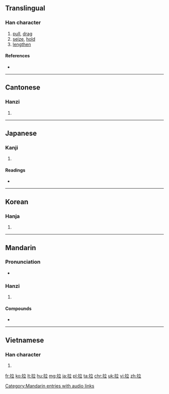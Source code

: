 ==Translingual==

===Han character===
{{Han char|rn=64|rad=手|as=05|sn=8|four=5001<sub>8</sub>|canj=手卜廿 (QYT)|ids=⿰[[扌]][[立]]}}

# [[pull]], [[drag]]
# [[seize]], [[hold]]
# [[lengthen]]

====References====
* {{Han ref|kx=0425.010|dkj=11946|dj=0773.050|hdz=31857.030|uh=62C9|ud=25289|bh=A9D4|bd=43476}}

----

==Cantonese==

===Hanzi===
{{yue-hanzi|jyut=laai1|y=laai1}}

# {{defn|lang=yue|sort=手05}}

----

==Japanese==

===Kanji===
{{ja-kanji|grade=|rs=手05}}

# {{defn|lang=ja|sort=手05}}

====Readings====
* {{ja-readings|on=[[らつ]] (ratsu), [[ろう]] (rō)|kun=[[くだく]] (kudaku)}}

----

==Korean==

===Hanja===
{{ko-hanja|hangeul=[[랍]]>[[납]]|eumhun=|rv=rap>nap|mr=rap>nap|y=lap>nap}}

# {{defn|lang=ko|sort=手05}}

----

==Mandarin==

===Pronunciation===
* {{audio|zh-lā.ogg|audio|lang=cmn}}

===Hanzi===
{{cmn-hanzi|pin=[[lā]] ([[la1]]), [[lá]] ([[la2]]), [[lǎ]] ([[la3]]), [[là]] ([[la4]])|wg=la<sup>1</sup>, la<sup>2</sup>, la<sup>3</sup>, la<sup>4</sup>}}

# {{defn|lang=cmn|sort=手05}}

====Compounds====
* {{l|cmn|沙拉酱|tr=shālājiàng||mayonnaise}}

[[Category:Mandarin entries with audio links]]

----

==Vietnamese==

===Han character===
{{vi-hantu|[[lạp]], [[lấp]], [[dập]], [[lắp]], [[lớp]], [[lợp]], [[loạt]], [[rắp]], [[rập]], [[sắp]], [[sụp]], [[đập]], [[giập]], [[láp]], [[lọp]], [[ráp]], [[xập]], [[xệp]]|rs=手05}}

# {{defn|lang=vi|sort=手05}}

[[fr:拉]]
[[ko:拉]]
[[lt:拉]]
[[hu:拉]]
[[mg:拉]]
[[ja:拉]]
[[pl:拉]]
[[ta:拉]]
[[chr:拉]]
[[uk:拉]]
[[vi:拉]]
[[zh:拉]]